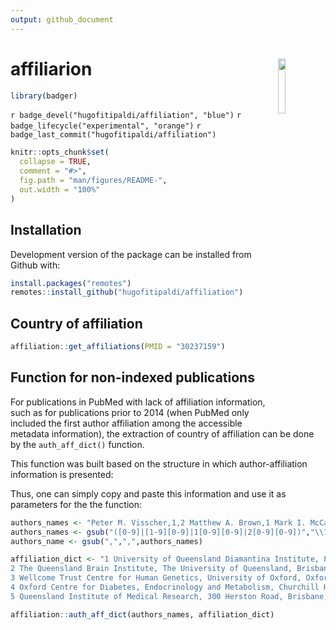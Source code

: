 ```yaml
---
output: github_document
---
```


# affiliarion <a href='https://github.com/hugofitipaldi/affiliation'><img src='man/figures/hex_aff.png' width="15%" align="right"  /></a>

```r
library(badger)
```

<!-- badges: start - -->

`r badge_devel("hugofitipaldi/affiliation", "blue")`
`r badge_lifecycle("experimental", "orange")`
`r badge_last_commit("hugofitipaldi/affiliation")`

<!-- badges: end -->

```r
knitr::opts_chunk$set(
  collapse = TRUE,
  comment = "#>",
  fig.path = "man/figures/README-",
  out.width = "100%"
)
```


## Installation

Development version of the package can be installed from Github with:

``` r
install.packages("remotes")
remotes::install_github("hugofitipaldi/affiliation")
```

## Country of affiliation

```r
affiliation::get_affiliations(PMID = "30237159")

```

## Function for non-indexed publications

For publications in PubMed with lack of affiliation information, such as for publications prior to 2014 (when PubMed only included the first author affiliation among the accessible metadata information), the extraction of country of affiliation can be done by the `auth_aff_dict()` function.

This function was built based on the structure in which author-affiliation information is presented:


Thus, one can simply copy and paste this information and use it as parameters for the the function:

```r
authors_names <- "Peter M. Visscher,1,2 Matthew A. Brown,1 Mark I. McCarthy,3,4 Jian Yang,5"
authors_names <- gsub("([0-9]|[1-9][0-9]|1[0-9][0-9]|2[0-9][0-9])","\\1,",authors_names)
authors_name <- gsub(",",",",authors_names)

affiliation_dict <- "1 University of Queensland Diamantina Institute, Princess Alexandra Hospital, Brisbane, Queensland 4102, Australia
2 The Queensland Brain Institute, The University of Queensland, Brisbane, Queensland 4072, Australia
3 Wellcome Trust Centre for Human Genetics, University of Oxford, Oxford OX3 7BN, UK
4 Oxford Centre for Diabetes, Endocrinology and Metabolism, Churchill Hospital Old Road, Headington Oxford OX3 7LJ, UK
5 Queensland Institute of Medical Research, 300 Herston Road, Brisbane, Queensland 4006, Australia"

affiliation::auth_aff_dict(authors_names, affiliation_dict)
```
